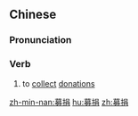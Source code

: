 ==Chinese==
{{zh-forms}}

===Pronunciation===
{{zh-pron
|m=mùjuān
|c=mou6 gyun1
|cat=v
}}

===Verb===
{{zh-verb}}

# to [[collect]] [[donation]]s
#: {{zh-x|社會 各界 為 ^汶川 的 災後 重{chóng}建 踴躍 募捐。|People from all sections of society enthusiastically '''collected donations''' for the post-disaster rebuilding of Wenchuan.}}

[[zh-min-nan:募捐]]
[[hu:募捐]]
[[zh:募捐]]
